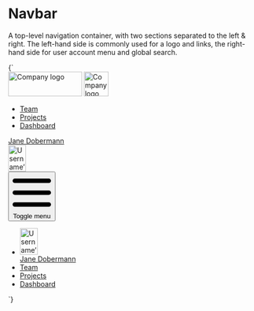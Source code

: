 
<Meta title="UI/Navigation/Navbar" />

# Navbar

A top-level navigation container, with two sections separated to the left & right. The left-hand side is commonly used for a logo and links, the right-hand side for user account menu and global search.

<Canvas>
  <Story name="Navbar">
    {`
      <nav class="u-bg--gray-80 u-padding-s--top u-padding-s--bottom u-relative">
        <div class="a-content u-flex u-justify-between u-items-center u-flex--wrap">
          <div class="u-flex u-items-center">
            <img src="${logoLarge}" width="150" height="50" alt="Company logo" class="u-flex__shrink-0 u-margin-l--right u-hidden u-block@l" />
            <img src="${logoSmall}" width="50" height="50" alt="Company logo" class="u-flex__shrink-0 u-margin-l--right u-hidden@l" />
            <div class="u-hidden u-block@l">
              <ul class="u-flex a-list-reset">
                <li class="u-margin-m--right">
                  <a href="/" class="a-button a-button--nav">Team</a>
                </li>
                <li class="u-margin-m--right">
                  <a href="/" class="a-button a-button--nav">Projects</a>
                </li>
                <li class="u-margin-m--right">
                  <a href="/" class="a-button a-button--nav">Dashboard</a>
                </li>
              </ul>
            </div>
          </div>
          <div class="u-hidden u-block@l">
            <a href="/" class="a-button a-button--nav" aria-current="page">
              <span class="a-button__label">Jane Dobermann</span>
              <div class="a-button__icon a-avatar">
                <img src="https://placekitten.com/100/150" width="36" height="54" alt="Username’s avatar" class="a-avatar" />
              </div>
            </a>
          </div>
          <div class="u-hidden@l">
            <button class="a-button a-button--icon a-button--icon-reversed" title="Toggle menu" aria-controls="navbar-1" aria-expanded="true">
              <svg class="a-icon" xmlns="http://www.w3.org/2000/svg" viewBox="0 0 100 100">
                <path d="M6.64,14.23H93.36A5.63,5.63,0,0,1,99,19.86h0a5.63,5.63,0,0,1-5.64,5.64H6.64A5.63,5.63,0,0,1,1,19.86H1A5.63,5.63,0,0,1,6.64,14.23Zm0,30.14H93.36A5.63,5.63,0,0,1,99,50h0a5.63,5.63,0,0,1-5.64,5.63H6.64A5.63,5.63,0,0,1,1,50H1a5.64,5.64,0,0,1,5.63-5.64Zm0,30.13H93.36A5.63,5.63,0,0,1,99,80.13h0a5.63,5.63,0,0,1-5.64,5.64H6.64A5.63,5.63,0,0,1,1,80.13H1A5.63,5.63,0,0,1,6.63,74.5Z"/>
              </svg>
              <span class="u-sr-only">Toggle menu</span>
            </button>
            <ul class="u-flex u-flex--col a-list-reset c-navbar u-padding-s u-bg--gray-80" id="navbar-1">
              <li class="u-margin-s--bottom">
                <a href="/" class="a-button a-button--nav-large" aria-current="page">
                  <div class="a-button__icon a-avatar">
                    <img src="https://placekitten.com/100/150" width="36" height="54" alt="Username’s avatar" class="a-avatar" />
                  </div>
                  <span class="a-button__label">Jane Dobermann</span>
                </a>
              </li>
              <li class="u-margin-s--bottom">
                <a href="/" class="a-button a-button--nav-large">Team</a>
              </li>
              <li class="u-margin-s--bottom">
                <a href="/" class="a-button a-button--nav-large">Projects</a>
              </li>
              <li class="u-margin-s--bottom">
                <a href="/" class="a-button a-button--nav-large">Dashboard</a>
              </li>
            </ul>
          </div>
        </div>
      </nav>
    `}
  </Story>
</Canvas>
